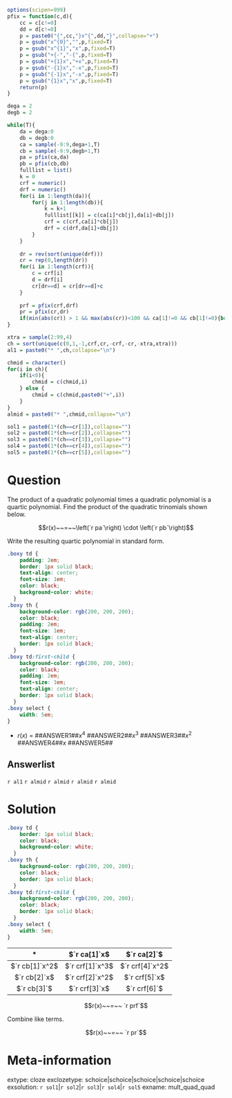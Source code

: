 ```r
options(scipen=999)
pfix = function(c,d){
    cc = c[c!=0]
    dd = d[c!=0]
    p = paste0("{",cc,"}x^{",dd,"}",collapse="+")
    p = gsub("x^{0}","",p,fixed=T)
    p = gsub("x^{1}","x",p,fixed=T)
    p = gsub("+{-","-{",p,fixed=T)
    p = gsub("+{1}x","+x",p,fixed=T)
    p = gsub("-{1}x","-x",p,fixed=T)
    p = gsub("{-1}x","-x",p,fixed=T)
    p = gsub("{1}x","x",p,fixed=T)
    return(p)
}

dega = 2
degb = 2

while(T){
    da = dega:0
    db = degb:0
    ca = sample(-9:9,dega+1,T)
    cb = sample(-9:9,degb+1,T)
    pa = pfix(ca,da)
    pb = pfix(cb,db)
    fulllist = list()
    k = 0
    crf = numeric()
    drf = numeric()
    for(i in 1:length(da)){
        for(j in 1:length(db)){
            k = k+1
            fulllist[[k]] = c(ca[i]*cb[j],da[i]+db[j])
            crf = c(crf,ca[i]*cb[j])
            drf = c(drf,da[i]+db[j])
        }
    }
    
    dr = rev(sort(unique(drf)))
    cr = rep(0,length(dr))
    for(i in 1:length(crf)){
        c = crf[i]
        d = drf[i]
        cr[dr==d] = cr[dr==d]+c
    }
    
    prf = pfix(crf,drf)
    pr = pfix(cr,dr)
    if(min(abs(cr)) > 1 && max(abs(cr))<100 && ca[1]!=0 && cb[1]!=0){break}
}

xtra = sample(2:99,4)
ch = sort(unique(c(0,1,-1,crf,cr,-crf,-cr,-xtra,xtra)))
al1 = paste0("* ",ch,collapse="\n")

chmid = character()
for(i in ch){
    if(i<0){
        chmid = c(chmid,i)
    } else {
        chmid = c(chmid,paste0("+",i))
    }
}
almid = paste0("* ",chmid,collapse="\n")

sol1 = paste0(1*(ch==cr[1]),collapse="")
sol2 = paste0(1*(ch==cr[2]),collapse="")
sol3 = paste0(1*(ch==cr[3]),collapse="")
sol4 = paste0(1*(ch==cr[4]),collapse="")
sol5 = paste0(1*(ch==cr[5]),collapse="")


```


Question
========

The product of a quadratic polynomial times a quadratic polynomial is a quartic polynomial. Find the product of the quadratic trinomials shown below.

$$r(x)~~=~~\left(`r pa`\right) \cdot \left(`r pb`\right)$$

Write the resulting quartic polynomial in standard form.

```css
.boxy td {
    padding: 2em;
    border: 1px solid black;
    text-align: center;
    font-size: 1em;
    color: black;
    background-color: white;
  }
.boxy th {
    background-color: rgb(200, 200, 200);
    color: black;
    padding: 2em;
    font-size: 1em;
    text-align: center;
    border: 1px solid black;
  }
.boxy td:first-child {
    background-color: rgb(200, 200, 200);
    color: black;
    padding: 2em;
    font-size: 1em;
    text-align: center;
    border: 1px solid black;
  }
.boxy select {
    width: 5em;
}
```

<div class="boxy">

* $r(x)~=$ ##ANSWER1##$x^4$ ##ANSWER2##$x^3$ ##ANSWER3##$x^2$ ##ANSWER4##$x$ ##ANSWER5##

</div>

Answerlist
--------

`r al1`
`r almid`
`r almid`
`r almid`
`r almid`


Solution
========


```css
.boxy td {
    border: 1px solid black;
    color: black;
    background-color: white;
  }
.boxy th {
    background-color: rgb(200, 200, 200);
    color: black;
    border: 1px solid black;
  }
.boxy td:first-child {
    background-color: rgb(200, 200, 200);
    color: black;
    border: 1px solid black;
  }
.boxy select {
    width: 5em;
}
```

<div class="boxy">

| \* | $`r ca[1]`x$ | $`r ca[2]`$ |
|:---:|:---:|:---:|
| $`r cb[1]`x^2$ |  $`r crf[1]`x^3$  |  $`r crf[4]`x^2$  |
| $`r cb[2]`x$ | $`r crf[2]`x^2$   |  $`r crf[5]`x$  |
| $`r cb[3]`$ | $`r crf[3]`x$   |  $`r crf[6]`$  |

</div>


$$r(x)~~=~~ `r prf`$$

Combine like terms.

$$r(x)~~=~~ `r pr`$$


Meta-information
============
extype: cloze
exclozetype: schoice|schoice|schoice|schoice|schoice
exsolution: `r sol1`|`r sol2`|`r sol3`|`r sol4`|`r sol5`
exname: mult_quad_quad